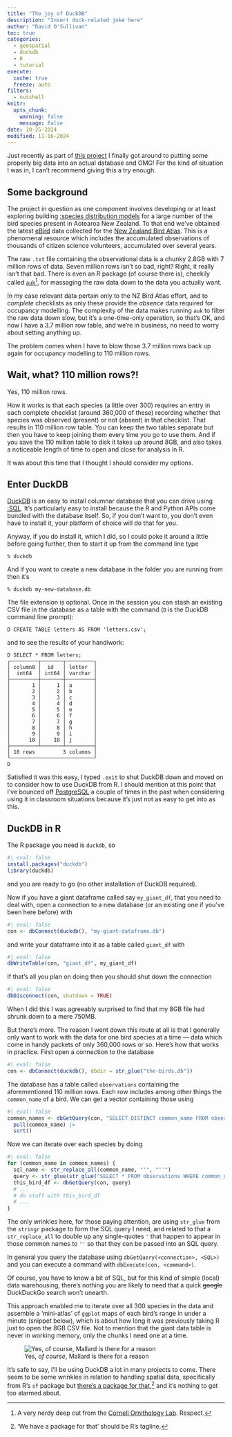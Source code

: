 ```yaml
---
title: "The joy of DuckDB"
description: "Insert duck-related joke here"
author: "David O'Sullivan"
toc: true
categories:
  - geospatial
  - duckdb
  - R
  - tutorial
execute: 
  cache: true
  freeze: auto
filters:
  - nutshell
knitr:
  opts_chunk: 
    warning: false
    message: false
date: 10-25-2024
modified: 11-16-2024
---
```


Just recently as part of [this project](../../portfolio/05-jev.qmd) I finally got around to putting some properly big data into an actual database and OMG! For the kind of situation I was in, I can't recommend giving this a try enough.

## Some background
The project in question as one component involves developing or at least exploring building [:species distribution models](https://en.wikipedia.org/wiki/Species_distribution_modelling) for a large number of the bird species present in Aotearoa New Zealand. To that end we've obtained the latest [eBird](https://ebird.org) data collected for the [New Zealand Bird Atlas](https://ebird.org/atlasnz/explore). This is a phenomenal resource which includes the accumulated observations of thousands of citizen science volunteers, accumulated over several years.

The raw `.txt` file containing the observational data is a chunky 2.8GB with 7 million rows of data. Seven million rows isn't so bad, right? Right, it really isn't that bad. There is even an R package (of course there is), cheekily called [`auk`](https://github.com/CornellLabofOrnithology/auk/)^[A very nerdy deep cut from the [Cornell Ornithology Lab](https://www.birds.cornell.edu/home/). Respect.], for massaging the raw data down to the data you actually want.

In my case relevant data pertain only to the NZ Bird Atlas effort, and to _complete_ checklists as only these provide the _absence_ data required for occupancy modelling. The complexity of the data makes running `auk` to filter the raw data down slow, but it's a one-time-only operation, so that's OK, and now I have a 3.7 million row table, and we're in business, no need to worry about setting anything up.

The problem comes when I have to blow those 3.7 million rows back up again for occupancy modelling to 110 million rows. 

## Wait, what? 110 million rows?!
Yes, 110 million rows.

How it works is that each species (a little over 300) requires an entry in each complete checklist (around 360,000 of these) recording whether that species was observed (present) or not (absent) in that checklist. That results in 110 million row table. You can keep the two tables separate but then you have to keep joining them every time you go to use them. And if you save the 110 million table to disk it takes up around 8GB, and also takes a noticeable length of time to open and close for analysis in R.

It was about this time that I thought I should consider my options.

## Enter DuckDB
[DuckDB](https://duckdb.org/) is an easy to install columnar database that you can drive using [:SQL](https://en.wikipedia.org/wiki/SQL). It's particularly easy to install because the R and Python APIs come bundled with the database itself. So, if you don't want to, you don't even have to install it, your platform of choice will do that for you.

Anyway, if you do install it, which I did, so I could poke it around a little before going further, then to start it up from the command line type

```
% duckdb
```

And if you want to create a new database in the folder you are running from then it's 

```
% duckdb my-new-database.db
```

The file extension is optional. Once in the session you can stash an existing CSV file in the database as a table with the command (`D` is the DuckDB command line prompt):

```
D CREATE TABLE letters AS FROM 'letters.csv';
```

and to see the results of your handiwork:

```
D SELECT * FROM letters;
┌─────────┬───────┬─────────┐
│ column0 │  id   │ letter  │
│  int64  │ int64 │ varchar │
├─────────┼───────┼─────────┤
│       1 │     1 │ a       │
│       2 │     2 │ b       │
│       3 │     3 │ c       │
│       4 │     4 │ d       │
│       5 │     5 │ e       │
│       6 │     6 │ f       │
│       7 │     7 │ g       │
│       8 │     8 │ h       │
│       9 │     9 │ i       │
│      10 │    10 │ j       │
├─────────┴───────┴─────────┤
│ 10 rows         3 columns │
└───────────────────────────┘
D 
```

Satisfied it was this easy, I typed `.exit` to shut DuckDB down and moved on to consider how to use DuckDB from R. I should mention at this point that I've bounced off [PostgreSQL](https://www.postgresql.org/) a couple of times in the past when considering using it in classroom situations because it's just not as easy to get into as this.

## DuckDB in R 
The R package you need is `duckdb`, so 

```r
#| eval: false
install.packages("duckdb")
library(duckdb)
```

and you are ready to go (no other installation of DuckDB required). 

Now if you have a giant dataframe called say `my_giant_df`, that you need to deal with, open a connection to a new database (or an existing one if you've been here before) with

```r
#| eval: false
con <- dbConnect(duckdb(), "my-giant-dataframe.db")
```

and write your dataframe into it as a table called `giant_df` with

```r
#| eval: false
dbWriteTable(con, "giant_df", my_giant_df)
```

If that's all you plan on doing then you should shut down the connection 

```r
#| eval: false
dbDisconnect(con, shutdown = TRUE)
```

When I did this I was agreeably surprised to find that my 8GB file had shrunk down to a mere 750MB.

But there's more. The reason I went down this route at all is that I generally only want to work with the data for one bird species at a time &mdash; data which come in handy packets of only 360,000 rows or so. Here's how that works in practice. First open a connection to the database

```r
#| eval: false
con <- dbConnect(duckdb(), dbdir = str_glue("the-birds.db"))
```

The database has a table called `observations` containing the aforementioned 110 million rows. Each row includes among other things the `common_name` of a bird. We can get a vector containing those using 

```r
#| eval: false
common_names <- dbGetQuery(con, "SELECT DISTINCT common_name FROM observations") |>
  pull(common_name) |>
  sort()
```

Now we can iterate over each species by doing

```r
#| eval: false
for (common_name in common_names) {
  sql_name <- str_replace_all(common_name, "'", "''")
  query <- str_glue(str_glue("SELECT * FROM observations WHERE common_name = '{sql_name}'"))
  this_bird_df <- dbGetQuery(con, query)
  # ...
  # do stuff with this_bird_df
  # ...
}
```

The only wrinkles here, for those paying attention, are using `str_glue` from the `stringr` package to form the SQL query I need, and related to that a `str_replace_all` to double up any single-quotes `'` that happen to appear in those common names to `''` so that they can be passed into an SQL query.

In general you query the database using `dbGetQuery(<connection>, <SQL>)` and you can execute a command with `dbExecute(con, <command>)`.

Of course, you have to know a bit of SQL, but for this kind of simple (local) data warehousing, there's nothing you are likely to need that a quick ~~google~~ DuckDuckGo search won't unearth.

This approach enabled me to iterate over all 300 species in the data and assemble a 'mini-atlas' of `ggplot` maps of each bird's range in under a minute (snippet below), which is about how long it was previously taking R just to open the 8GB CSV file. Not to mention that the giant data table is never in working memory, only the chunks I need one at a time.

![Yes, _of course_, Mallard is there for a reason](atlas-snapshot.png)

It's safe to say, I'll be using DuckDB a lot in many projects to come. There seem to be some wrinkles in relation to handling spatial data, specifically from R's `sf` package but [there's a package for that](https://cboettig.github.io/duckdbfs/index.html),^['We have a package for that' should be R's tagline.] and it's nothing to get too alarmed about.